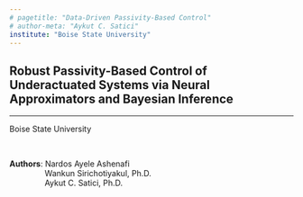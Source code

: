 ```yaml
---
# pagetitle: "Data-Driven Passivity-Based Control"
# author-meta: "Aykut C. Satici"
institute: "Boise State University"
---
```


## Robust Passivity-Based Control of Underactuated Systems via Neural Approximators and Bayesian Inference {.center .smaller}
<!-- ###################################################################### -->

<hr>

Boise State University <br>

<br/>

<!-- ::: {layout="[120, 60]"} -->
__Authors__: Nardos Ayele Ashenafi <br>
&ensp; &ensp; &ensp; &ensp; &ensp; &nbsp; Wankun Sirichotiyakul, Ph.D. <br>
&ensp; &ensp; &ensp; &ensp; &ensp; &nbsp; Aykut C. Satici, Ph.D. 
<!-- Mechanical and Biomedical Engineering Department <br> -->
<!-- Boise State University, Boise, Idaho, USA  -->
 
<!-- __Presenter__: Nardos Ayele Ashenafi -->
<!-- __Graduate Students__: <br/>
Wankun Sirichotiyakul :mortar_board: <br/>
Nardos Ayele Ashenafi :mortar_board: <br/>
:::

<!-- ## Peer-Reviewed Contributions

<br>

:::: {.columns}
::: {.column width="50%"}
### <span style="font-variant:small-caps;">NeuralPbc</span>

<ul>
<li class="fragment highlight-red" data-fragment-index="0">ISER 2020</li>
<li class="fragment highlight-red" data-fragment-index="0">CCTA 2021</li>
<li class="fragment highlight-blue" data-fragment-index="0">ACC 2022</li>
<li class="fragment highlight-blue" data-fragment-index="0">L-CSS 2022<sup>1</sup></li>
</ul>

:::
::: {.column width="50%"}
### <span style="font-variant:small-caps;">NeuralIdaPbc</span>

<ul>
<li class="fragment highlight-red" data-fragment-index="0">*IJC 2021*</li>
<li class="fragment highlight-blue" data-fragment-index="0">*TACON 2022*[^underreview]</li>
</ul>
:::
::::

[^underreview]: Under review

::: {.notes}
* ISER - International Symposium on Experimental Robotics
* CCTA - Conference on Control Technology and Applications
* ACC - American Control Conference
* LCSS - Control Systems Letters
* IJC - International Journal of Control
* TACON - Transactions on Automatic Control
::: -->
